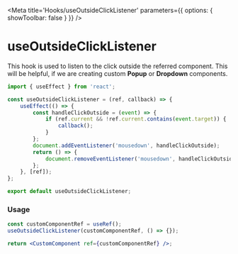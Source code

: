 
<Meta title='Hooks/useOutsideClickListener' parameters={{ options: { showToolbar: false } }} />

# useOutsideClickListener

This hook is used to listen to the click outside the referred component. This will be helpful, if we are creating custom **Popup** or **Dropdown** components.

```js
import { useEffect } from 'react';

const useOutsideClickListener = (ref, callback) => {
	useEffect(() => {
		const handleClickOutside = (event) => {
			if (ref.current && !ref.current.contains(event.target)) {
				callback();
			}
		};
		document.addEventListener('mousedown', handleClickOutside);
		return () => {
			document.removeEventListener('mousedown', handleClickOutside);
		};
	}, [ref]);
};

export default useOutsideClickListener;
```

### Usage

```jsx
const customComponentRef = useRef();
useOutsideClickListener(customComponentRef, () => {});

return <CustomComponent ref={customComponentRef} />;
```
